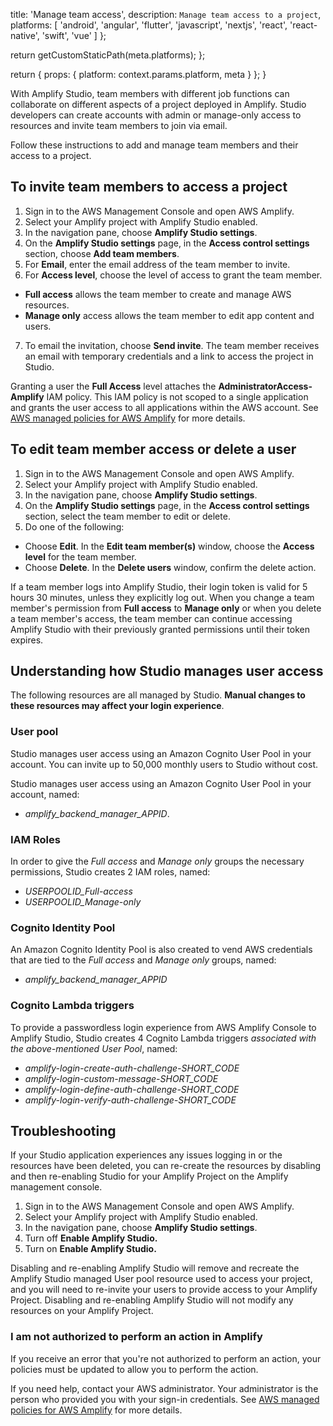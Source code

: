 
  title: 'Manage team access',
  description: `Manage team access to a project`,
  platforms: [
    'android',
    'angular',
    'flutter',
    'javascript',
    'nextjs',
    'react',
    'react-native',
    'swift',
    'vue'
  ]
};

  return getCustomStaticPath(meta.platforms);
};

  return {
    props: {
      platform: context.params.platform,
      meta
    }
  };
}

With Amplify Studio, team members with different job functions can collaborate on different aspects of a project deployed in Amplify. Studio developers can create accounts with admin or manage-only access to resources and invite team members to join via email.

Follow these instructions to add and manage team members and their access to a project.

## To invite team members to access a project

1. Sign in to the AWS Management Console and open AWS Amplify.
2. Select your Amplify project with Amplify Studio enabled.
3. In the navigation pane, choose **Amplify Studio settings**.
4. On the **Amplify Studio settings** page, in the **Access control settings** section, choose **Add team members**.
5. For **Email**, enter the email address of the team member to invite.
6. For **Access level**, choose the level of access to grant the team member.

- **Full access** allows the team member to create and manage AWS resources.
- **Manage only** access allows the team member to edit app content and users.

7. To email the invitation, choose **Send invite**. The team member receives an email with temporary credentials and a link to access the project in Studio.

<Callout warning>

Granting a user the **Full Access** level attaches the **AdministratorAccess-Amplify** IAM policy. This IAM policy is not scoped to a single application and grants the user access to all applications within the AWS account. See [AWS managed policies for AWS Amplify](https://docs.aws.amazon.com/amplify/latest/userguide/security-iam-awsmanpol.html) for more details.

</Callout>

## To edit team member access or delete a user

1. Sign in to the AWS Management Console and open AWS Amplify.
2. Select your Amplify project with Amplify Studio enabled.
3. In the navigation pane, choose **Amplify Studio settings**.
4. On the **Amplify Studio settings** page, in the **Access control settings** section, select the team member to edit or delete.
5. Do one of the following:

- Choose **Edit**. In the **Edit team member(s)** window, choose the **Access level** for the team member.
- Choose **Delete**. In the **Delete users** window, confirm the delete action.

<Callout warning>

If a team member logs into Amplify Studio, their login token is valid for 5 hours 30 minutes, unless they explicitly log out. When you change a team member's permission from **Full access** to **Manage only** or when you delete a team member's access, the team member can continue accessing Amplify Studio with their previously granted permissions until their token expires.

</Callout>

## Understanding how Studio manages user access

<Callout warning>

The following resources are all managed by Studio. **Manual changes to these resources may affect your login experience**.

</Callout>

### User pool

Studio manages user access using an Amazon Cognito User Pool in your account. You can invite up to 50,000 monthly users to Studio without cost.

Studio manages user access using an Amazon Cognito User Pool in your account, named:

- _amplify_backend_manager_APPID_.

### IAM Roles

In order to give the _Full access_ and _Manage only_ groups the necessary permissions, Studio creates 2 IAM roles, named:

- _USERPOOLID_Full-access_
- _USERPOOLID_Manage-only_

### Cognito Identity Pool

An Amazon Cognito Identity Pool is also created to vend AWS credentials that are tied to the _Full access_ and _Manage only_ groups, named:

- _amplify_backend_manager_APPID_

### Cognito Lambda triggers

To provide a passwordless login experience from AWS Amplify Console to Amplify Studio, Studio creates 4 Cognito Lambda triggers _associated with the above-mentioned User Pool_, named:

- _amplify-login-create-auth-challenge-SHORT_CODE_
- _amplify-login-custom-message-SHORT_CODE_
- _amplify-login-define-auth-challenge-SHORT_CODE_
- _amplify-login-verify-auth-challenge-SHORT_CODE_

## Troubleshooting

If your Studio application experiences any issues logging in or the resources have been deleted, you can re-create the resources by disabling and then re-enabling Studio for your Amplify Project on the Amplify management console.

1. Sign in to the AWS Management Console and open AWS Amplify.
2. Select your Amplify project with Amplify Studio enabled.
3. In the navigation pane, choose **Amplify Studio settings**.
4. Turn off **Enable Amplify Studio.**
5. Turn on **Enable Amplify Studio.**

<Callout warning>
  Disabling and re-enabling Amplify Studio will remove and recreate the Amplify
  Studio managed User pool resource used to access your project, and you will
  need to re-invite your users to provide access to your Amplify Project.
  Disabling and re-enabling Amplify Studio will not modify any resources on your
  Amplify Project.
</Callout>

### I am not authorized to perform an action in Amplify

If you receive an error that you're not authorized to perform an action, your policies must be updated to allow you to perform the action.

If you need help, contact your AWS administrator. Your administrator is the person who provided you with your sign-in credentials. See [AWS managed policies for AWS Amplify](https://docs.aws.amazon.com/amplify/latest/userguide/security-iam-awsmanpol.html) for more details.
